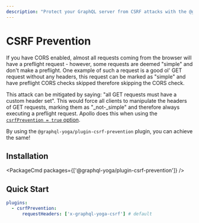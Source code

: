 ```yaml
---
description: "Protect your GraphQL server from CSRF attacks with the @graphql-yoga/plugin-csrf-prevention plugin. Install it with just one command! #GraphQL #Mesh"
---
```


# CSRF Prevention

If you have CORS enabled, almost all requests coming from the browser will have a preflight
request - however, some requests are deemed "simple" and don't make a preflight. One example of such
a request is a good ol' GET request without any headers, this request can be marked as "simple" and
have preflight CORS checks skipped therefore skipping the CORS check.

This attack can be mitigated by saying: "all GET requests must have a custom header set". This would
force all clients to manipulate the headers of GET requests, marking them as "\_not-\_simple" and
therefore always executing a preflight request. Apollo does this when using the
[`csrfPrevention = true` option](https://www.apollographql.com/docs/apollo-server/api/apollo-server/#csrfprevention).

By using the `@graphql-yoga/plugin-csrf-prevention` plugin, you can achieve the same!

## Installation

<PackageCmd packages={['@graphql-yoga/plugin-csrf-prevention']} />

## Quick Start

```yaml
plugins:
  - csrfPrevention:
      requestHeaders: ['x-graphql-yoga-csrf'] # default
```
